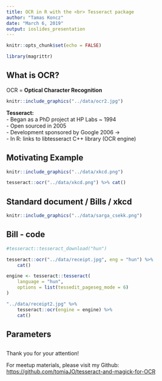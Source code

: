 ```yaml
---
title: OCR in R with the <br> Tesseract package
author: "Tamas Koncz"
date: "March 6, 2019"
output: ioslides_presentation
---
```



```r
knitr::opts_chunk$set(echo = FALSE)

library(magrittr)
```

## What is OCR?

OCR = **Optical Character Recognition**

```r
knitr::include_graphics("../data/ocr2.jpg")
```

**Tesseract:**  
- Began as a PhD project at HP Labs ~ 1994  
- Open sourced in 2005  
- Development sponsored by Google 2006 →  
- In R: links to libtesseract C++ library (OCR engine)  

## Motivating Example {.columns-2}

```r
knitr::include_graphics("../data/xkcd.png")
```

```r
tesseract::ocr("../data/xkcd.png") %>% cat()
```

## Standard document / Bills / xkcd

```r
knitr::include_graphics("../data/sarga_csekk.png")
```

## Bill - code {.smaller}
```r
#tesseract::tesseract_download("hun")

tesseract::ocr("../data/receipt.jpg", eng = "hun") %>% 
    cat()

engine <- tesseract::tesseract(
    language = "hun",
    options = list(tessedit_pageseg_mode = 6)
)

"../data/receipt2.jpg" %>% 
    tesseract::ocr(engine = engine) %>% 
    cat()
```

## Parameters

##
Thank you for your attention!
  
For meetup materials, please visit my Github:  
<https://github.com/tomiaJO/tesseract-and-magick-for-OCR>